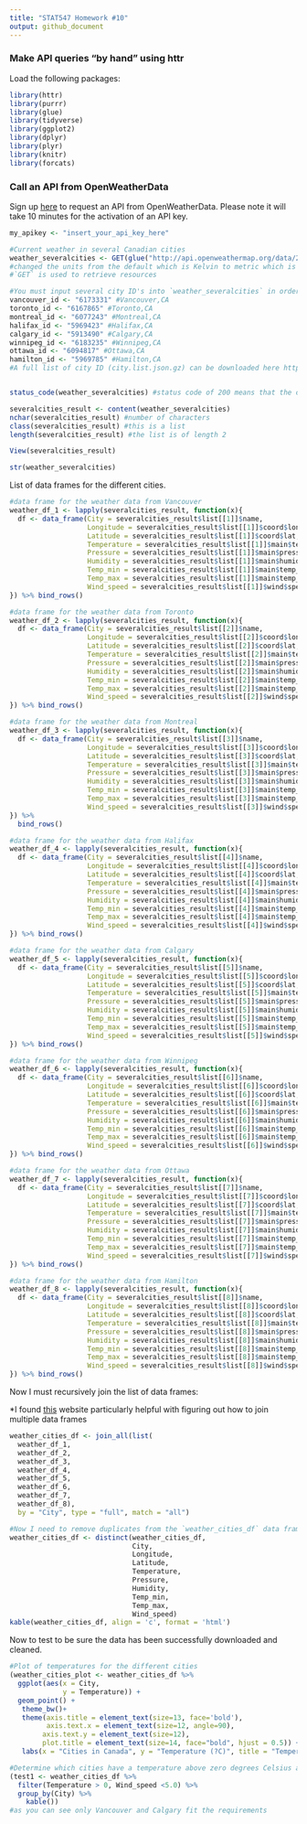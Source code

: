 ```yaml
---
title: "STAT547 Homework #10"
output: github_document
---
```

### Make API queries "by hand" using httr 

Load the following packages:
```r
library(httr)
library(purrr)
library(glue)
library(tidyverse)
library(ggplot2)
library(dplyr)
library(plyr)
library(knitr)
library(forcats)
```


### Call an API from OpenWeatherData
Sign up [here](https://home.openweathermap.org/users/sign_up) to request an API from OpenWeatherData. Please note it will take 10 minutes for the activation of an API key.
```r
my_apikey <- "insert_your_api_key_here"

#Current weather in several Canadian cities
weather_severalcities <- GET(glue("http://api.openweathermap.org/data/2.5/group?id=6173331,6167865,6077243,5969423,5913490,6183235,6094817,5969785&units=metric&APPID={my_apikey}")) 
#changed the units from the default which is Kelvin to metric which is Celsius
#`GET` is used to retrieve resources

#You must input several city ID's into `weather_severalcities` in order to get weather data for the specific cities you want. The API query above includes data for the following cities:
vancouver_id <- "6173331" #Vancouver,CA
toronto_id <- "6167865" #Toronto,CA
montreal_id <- "6077243" #Montreal,CA
halifax_id <- "5969423" #Halifax,CA
calgary_id <- "5913490" #Calgary,CA
winnipeg_id <- "6183235" #Winnipeg,CA
ottawa_id <- "6094817" #Ottawa,CA
hamilton_id <- "5969785" #Hamilton,CA
#A full list of city ID (city.list.json.gz) can be downloaded here http://bulk.openweathermap.org/sample/


status_code(weather_severalcities) #status code of 200 means that the call was successful 

severalcities_result <- content(weather_severalcities)
nchar(severalcities_result) #number of characters
class(severalcities_result) #this is a list
length(severalcities_result) #the list is of length 2

View(severalcities_result)

str(weather_severalcities)
```

List of data frames for the different cities.
```r
#data frame for the weather data from Vancouver
weather_df_1 <- lapply(severalcities_result, function(x){
  df <- data_frame(City = severalcities_result$list[[1]]$name,
                   Longitude = severalcities_result$list[[1]]$coord$lon,
                   Latitude = severalcities_result$list[[1]]$coord$lat,
                   Temperature = severalcities_result$list[[1]]$main$temp,
                   Pressure = severalcities_result$list[[1]]$main$pressure,
                   Humidity = severalcities_result$list[[1]]$main$humidity,
                   Temp_min = severalcities_result$list[[1]]$main$temp_min,
                   Temp_max = severalcities_result$list[[1]]$main$temp_max,
                   Wind_speed = severalcities_result$list[[1]]$wind$speed)
}) %>% bind_rows()

#data frame for the weather data from Toronto
weather_df_2 <- lapply(severalcities_result, function(x){
  df <- data_frame(City = severalcities_result$list[[2]]$name,
                   Longitude = severalcities_result$list[[2]]$coord$lon,
                   Latitude = severalcities_result$list[[2]]$coord$lat,
                   Temperature = severalcities_result$list[[2]]$main$temp,
                   Pressure = severalcities_result$list[[2]]$main$pressure,
                   Humidity = severalcities_result$list[[2]]$main$humidity,
                   Temp_min = severalcities_result$list[[2]]$main$temp_min,
                   Temp_max = severalcities_result$list[[2]]$main$temp_max,
                   Wind_speed = severalcities_result$list[[2]]$wind$speed)
}) %>% bind_rows()

#data frame for the weather data from Montreal
weather_df_3 <- lapply(severalcities_result, function(x){
  df <- data_frame(City = severalcities_result$list[[3]]$name,
                   Longitude = severalcities_result$list[[3]]$coord$lon,
                   Latitude = severalcities_result$list[[3]]$coord$lat,
                   Temperature = severalcities_result$list[[3]]$main$temp,
                   Pressure = severalcities_result$list[[3]]$main$pressure,
                   Humidity = severalcities_result$list[[3]]$main$humidity,
                   Temp_min = severalcities_result$list[[3]]$main$temp_min,
                   Temp_max = severalcities_result$list[[3]]$main$temp_max,
                   Wind_speed = severalcities_result$list[[3]]$wind$speed)
}) %>% 
  bind_rows()

#data frame for the weather data from Halifax
weather_df_4 <- lapply(severalcities_result, function(x){
  df <- data_frame(City = severalcities_result$list[[4]]$name,
                   Longitude = severalcities_result$list[[4]]$coord$lon,
                   Latitude = severalcities_result$list[[4]]$coord$lat,
                   Temperature = severalcities_result$list[[4]]$main$temp,
                   Pressure = severalcities_result$list[[4]]$main$pressure,
                   Humidity = severalcities_result$list[[4]]$main$humidity,
                   Temp_min = severalcities_result$list[[4]]$main$temp_min,
                   Temp_max = severalcities_result$list[[4]]$main$temp_max,
                   Wind_speed = severalcities_result$list[[4]]$wind$speed)
}) %>% bind_rows()

#data frame for the weather data from Calgary
weather_df_5 <- lapply(severalcities_result, function(x){
  df <- data_frame(City = severalcities_result$list[[5]]$name,
                   Longitude = severalcities_result$list[[5]]$coord$lon,
                   Latitude = severalcities_result$list[[5]]$coord$lat,
                   Temperature = severalcities_result$list[[5]]$main$temp,
                   Pressure = severalcities_result$list[[5]]$main$pressure,
                   Humidity = severalcities_result$list[[5]]$main$humidity,
                   Temp_min = severalcities_result$list[[5]]$main$temp_min,
                   Temp_max = severalcities_result$list[[5]]$main$temp_max,
                   Wind_speed = severalcities_result$list[[5]]$wind$speed)
}) %>% bind_rows()

#data frame for the weather data from Winnipeg
weather_df_6 <- lapply(severalcities_result, function(x){
  df <- data_frame(City = severalcities_result$list[[6]]$name,
                   Longitude = severalcities_result$list[[6]]$coord$lon,
                   Latitude = severalcities_result$list[[6]]$coord$lat,
                   Temperature = severalcities_result$list[[6]]$main$temp,
                   Pressure = severalcities_result$list[[6]]$main$pressure,
                   Humidity = severalcities_result$list[[6]]$main$humidity,
                   Temp_min = severalcities_result$list[[6]]$main$temp_min,
                   Temp_max = severalcities_result$list[[6]]$main$temp_max,
                   Wind_speed = severalcities_result$list[[6]]$wind$speed)
}) %>% bind_rows()

#data frame for the weather data from Ottawa
weather_df_7 <- lapply(severalcities_result, function(x){
  df <- data_frame(City = severalcities_result$list[[7]]$name,
                   Longitude = severalcities_result$list[[7]]$coord$lon,
                   Latitude = severalcities_result$list[[7]]$coord$lat,
                   Temperature = severalcities_result$list[[7]]$main$temp,
                   Pressure = severalcities_result$list[[7]]$main$pressure,
                   Humidity = severalcities_result$list[[7]]$main$humidity,
                   Temp_min = severalcities_result$list[[7]]$main$temp_min,
                   Temp_max = severalcities_result$list[[7]]$main$temp_max,
                   Wind_speed = severalcities_result$list[[7]]$wind$speed)
}) %>% bind_rows()

#data frame for the weather data from Hamilton
weather_df_8 <- lapply(severalcities_result, function(x){
  df <- data_frame(City = severalcities_result$list[[8]]$name,
                   Longitude = severalcities_result$list[[8]]$coord$lon,
                   Latitude = severalcities_result$list[[8]]$coord$lat,
                   Temperature = severalcities_result$list[[8]]$main$temp,
                   Pressure = severalcities_result$list[[8]]$main$pressure,
                   Humidity = severalcities_result$list[[8]]$main$humidity,
                   Temp_min = severalcities_result$list[[8]]$main$temp_min,
                   Temp_max = severalcities_result$list[[8]]$main$temp_max,
                   Wind_speed = severalcities_result$list[[8]]$wind$speed)
}) %>% bind_rows()
```

Now I must recursively join the list of data frames:

*I found [this](https://www.rdocumentation.org/packages/plyr/versions/1.8.4/topics/join_all) website particularly helpful with figuring out how to join multiple data frames 
```r
weather_cities_df <- join_all(list(
  weather_df_1, 
  weather_df_2, 
  weather_df_3, 
  weather_df_4, 
  weather_df_5, 
  weather_df_6, 
  weather_df_7, 
  weather_df_8),
  by = "City", type = "full", match = "all")

#Now I need to remove duplicates from the `weather_cities_df` data frame using the function `distinct()`
weather_cities_df <- distinct(weather_cities_df,
                              City,
                              Longitude,
                              Latitude,
                              Temperature,
                              Pressure,
                              Humidity,
                              Temp_min,
                              Temp_max,
                              Wind_speed)
kable(weather_cities_df, align = 'c', format = 'html')
```

Now to test to be sure the data has been successfully downloaded and cleaned.
```r
#Plot of temperatures for the different cities
(weather_cities_plot <- weather_cities_df %>%
  ggplot(aes(x = City,
             y = Temperature)) +
  geom_point() +
   theme_bw()+
   theme(axis.title = element_text(size=13, face='bold'),
         axis.text.x = element_text(size=12, angle=90),
        axis.text.y = element_text(size=12),
        plot.title = element_text(size=14, face="bold", hjust = 0.5)) +
   labs(x = "Cities in Canada", y = "Temperature (?C)", title = "Temperature for cities on December 7, 2017", caption = "Data from OpenWeatherMap"))

#Determine which cities have a temperature above zero degrees Celsius and a wind speed less than 5.0 meters/sec
(test1 <- weather_cities_df %>%
  filter(Temperature > 0, Wind_speed <5.0) %>%
  group_by(City) %>%
    kable())
#as you can see only Vancouver and Calgary fit the requirements
```



